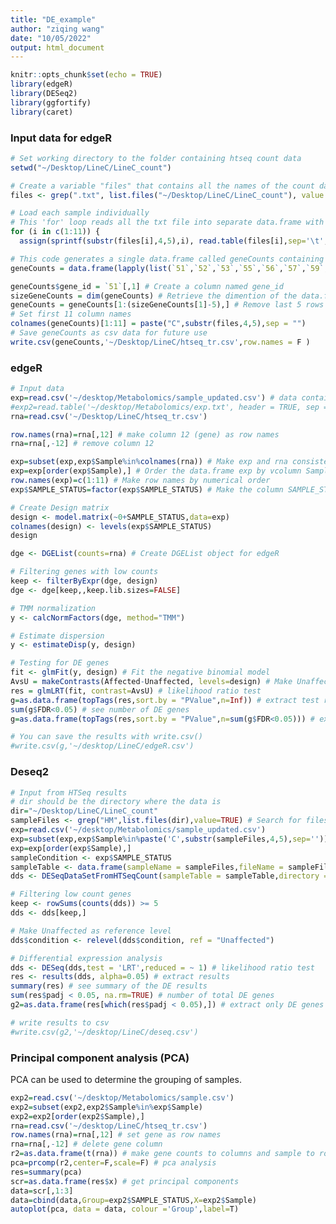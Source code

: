```yaml
---
title: "DE_example"
author: "ziqing wang"
date: "10/05/2022"
output: html_document
---
```


```r
knitr::opts_chunk$set(echo = TRUE)
library(edgeR)
library(DESeq2)
library(ggfortify)
library(caret)
```

### Input data for edgeR
```r
# Set working directory to the folder containing htseq count data
setwd("~/Desktop/LineC/LineC_count") 

# Create a variable "files" that contains all the names of the count data
files <- grep(".txt", list.files("~/Desktop/LineC/LineC_count"), value = TRUE) 

# Load each sample individually
# This 'for' loop reads all the txt file into separate data.frame with name being the sample name, 51_trim.txt -> 51 
for (i in c(1:11)) {
  assign(sprintf(substr(files[i],4,5),i), read.table(files[i],sep='\t',header=FALSE))  }

# This code generates a single data.frame called geneCounts containing all samples. In the case of number being a data.frame, it has to be called by ``.
geneCounts = data.frame(lapply(list(`51`,`52`,`53`,`55`,`56`,`57`,`59`,`62`,`63`,`64`,`66`),function(x) x[,2]))

geneCounts$gene_id = `51`[,1] # Create a column named gene_id
sizeGeneCounts = dim(geneCounts) # Retrieve the dimention of the data.frame 
geneCounts = geneCounts[1:(sizeGeneCounts[1]-5),] # Remove last 5 rows 
# Set first 11 column names 
colnames(geneCounts)[1:11] = paste("C",substr(files,4,5),sep = "")
# Save geneCounts as csv data for future use
write.csv(geneCounts,'~/Desktop/LineC/htseq_tr.csv',row.names = F )
```

### edgeR

```r
# Input data
exp=read.csv('~/desktop/Metabolomics/sample_updated.csv') # data containing WB status
#exp2=read.table('~/desktop/Metabolomics/exp.txt', header = TRUE, sep = "", dec = ".")
rna=read.csv('~/Desktop/LineC/htseq_tr.csv')

row.names(rna)=rna[,12] # make column 12 (gene) as row names
rna=rna[,-12] # remove column 12

exp=subset(exp,exp$Sample%in%colnames(rna)) # Make exp and rna consistent in samples
exp=exp[order(exp$Sample),] # Order the data.frame exp by vcolumn Sample
row.names(exp)=c(1:11) # Make row names by numerical order
exp$SAMPLE_STATUS=factor(exp$SAMPLE_STATUS) # Make the column SAMPLE_STATUS to be factor

# Create Design matrix
design <- model.matrix(~0+SAMPLE_STATUS,data=exp) 
colnames(design) <- levels(exp$SAMPLE_STATUS)
design

dge <- DGEList(counts=rna) # Create DGEList object for edgeR

# Filtering genes with low counts
keep <- filterByExpr(dge, design) 
dge <- dge[keep,,keep.lib.sizes=FALSE]

# TMM normalization
y <- calcNormFactors(dge, method="TMM") 

# Estimate dispersion 
y <- estimateDisp(y, design)

# Testing for DE genes
fit <- glmFit(y, design) # Fit the negative binomial model
AvsU = makeContrasts(Affected-Unaffected, levels=design) # Make Unaffected as reference level
res = glmLRT(fit, contrast=AvsU) # likelihood ratio test 
g=as.data.frame(topTags(res,sort.by = "PValue",n=Inf)) # extract test results
sum(g$FDR<0.05) # see number of DE genes
g=as.data.frame(topTags(res,sort.by = "PValue",n=sum(g$FDR<0.05))) # extract only DE genes

# You can save the results with write.csv()
#write.csv(g,'~/desktop/LineC/edgeR.csv')
```

### Deseq2

```r
# Input from HTSeq results
# dir should be the directory where the data is 
dir="~/Desktop/LineC/LineC_count" 
sampleFiles <- grep("HM",list.files(dir),value=TRUE) # Search for files containing WB
exp=read.csv('~/desktop/Metabolomics/sample_updated.csv')
exp=subset(exp,exp$Sample%in%paste('C',substr(sampleFiles,4,5),sep=''))
exp=exp[order(exp$Sample),]
sampleCondition <- exp$SAMPLE_STATUS
sampleTable <- data.frame(sampleName = sampleFiles,fileName = sampleFiles,condition = as.factor(sampleCondition)) 
dds <- DESeqDataSetFromHTSeqCount(sampleTable = sampleTable,directory = dir,design= ~condition) # Construct the data object used by Deseq2

# Filtering low count genes
keep <- rowSums(counts(dds)) >= 5
dds <- dds[keep,]

# Make Unaffected as reference level
dds$condition <- relevel(dds$condition, ref = "Unaffected")

# Differential expression analysis
dds <- DESeq(dds,test = 'LRT',reduced = ~ 1) # likelihood ratio test
res <- results(dds, alpha=0.05) # extract results
summary(res) # see summary of the DE results
sum(res$padj < 0.05, na.rm=TRUE) # number of total DE genes
g2=as.data.frame(res[which(res$padj < 0.05),]) # extract only DE genes

# write results to csv
#write.csv(g2,'~/desktop/LineC/deseq.csv')
```

### Principal component analysis (PCA) 

PCA can be used to determine the grouping of samples. 

```r
exp2=read.csv('~/desktop/Metabolomics/sample.csv')
exp2=subset(exp2,exp2$Sample%in%exp$Sample)
exp2=exp2[order(exp2$Sample),]
rna=read.csv('~/desktop/LineC/htseq_tr.csv')
row.names(rna)=rna[,12] # set gene as row names
rna=rna[,-12] # delete gene column
r2=as.data.frame(t(rna)) # make gene counts to columns and sample to rows
pca=prcomp(r2,center=F,scale=F) # pca analysis
res=summary(pca)
scr=as.data.frame(res$x) # get principal components
data=scr[,1:3]
data=cbind(data,Group=exp2$SAMPLE_STATUS,X=exp2$Sample)
autoplot(pca, data = data, colour ='Group',label=T)
```

